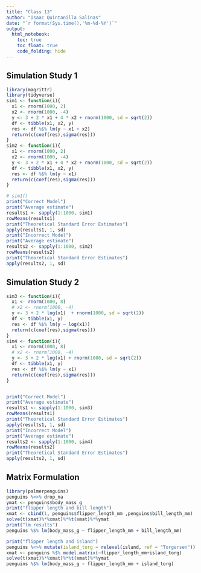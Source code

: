 ```yaml
---
title: "Class 13"
author: "Isaac Quintanilla Salinas"
date: "`r format(Sys.time(),'%m-%d-%Y')`"
output: 
  html_notebook:
    toc: true
    toc_float: true
    code_folding: hide
---
```


## Simulation Study 1

```r
library(magrittr)
library(tidyverse)
sim1 <- function(i){
  x1 <- rnorm(1000, 2)
  x2 <- rnorm(1000, -4)
  y <- 3 + 2 * x1 + 4 * x2 + rnorm(1000, sd = sqrt(2))
  df <- tibble(x1, x2, y)
  res <- df %$% lm(y ~ x1 + x2)
  return(c(coef(res),sigma(res)))
}
sim2 <- function(i){
  x1 <- rnorm(1000, 2)
  x2 <- rnorm(1000, -4)
  y <- 3 + 2 * x1 + 4 * x2 + rnorm(1000, sd = sqrt(2))
  df <- tibble(x1, x2, y)
  res <- df %$% lm(y ~ x1)
  return(c(coef(res),sigma(res)))
}

# sim1()
print("Correct Model")
print("Average estimate")
results1 <- sapply(1:1000, sim1)
rowMeans(results1)
print("Theoretical Standard Error Estimates")
apply(results1, 1, sd)
print("Incorrect Model")
print("Average estimate")
results2 <- sapply(1:1000, sim2)
rowMeans(results2)
print("Theoretical Standard Error Estimates")
apply(results2, 1, sd)
```

## Simulation Study 2

```r
sim3 <- function(i){
  x1 <- rnorm(1000, 8)
  # x2 <- rnorm(1000, -4)
  y <- 3 + 2 * log(x1)  + rnorm(1000, sd = sqrt(2))
  df <- tibble(x1, y)
  res <- df %$% lm(y ~ log(x1))
  return(c(coef(res),sigma(res)))
}
sim4 <- function(i){
  x1 <- rnorm(1000, 8)
  # x2 <- rnorm(1000, -4)
  y <- 3 + 2 * log(x1) + rnorm(1000, sd = sqrt(2))
  df <- tibble(x1, y)
  res <- df %$% lm(y ~ x1)
  return(c(coef(res),sigma(res)))
}


print("Correct Model")
print("Average estimate")
results1 <- sapply(1:1000, sim3)
rowMeans(results1)
print("Theoretical Standard Error Estimates")
apply(results1, 1, sd)
print("Incorrect Model")
print("Average estimate")
results2 <- sapply(1:1000, sim4)
rowMeans(results2)
print("Theoretical Standard Error Estimates")
apply(results2, 1, sd)
```

## Matrix Formulation

```r
library(palmerpenguins)
penguins %<>% drop_na
ymat <- penguins$body_mass_g
print("flipper length and bill length")
xmat <- cbind(1, penguins$flipper_length_mm ,penguins$bill_length_mm)
solve(t(xmat)%*%xmat)%*%t(xmat)%*%ymat
print("lm results")
penguins %$% lm(body_mass_g ~ flipper_length_mm + bill_length_mm)

print("flipper length and island")
penguins %<>% mutate(island_torg = relevel(island, ref = "Torgersen"))
xmat <- penguins %$% model.matrix(~flipper_length_mm+island_torg)
solve(t(xmat)%*%xmat)%*%t(xmat)%*%ymat
penguins %$% lm(body_mass_g ~ flipper_length_mm + island_torg)

```
